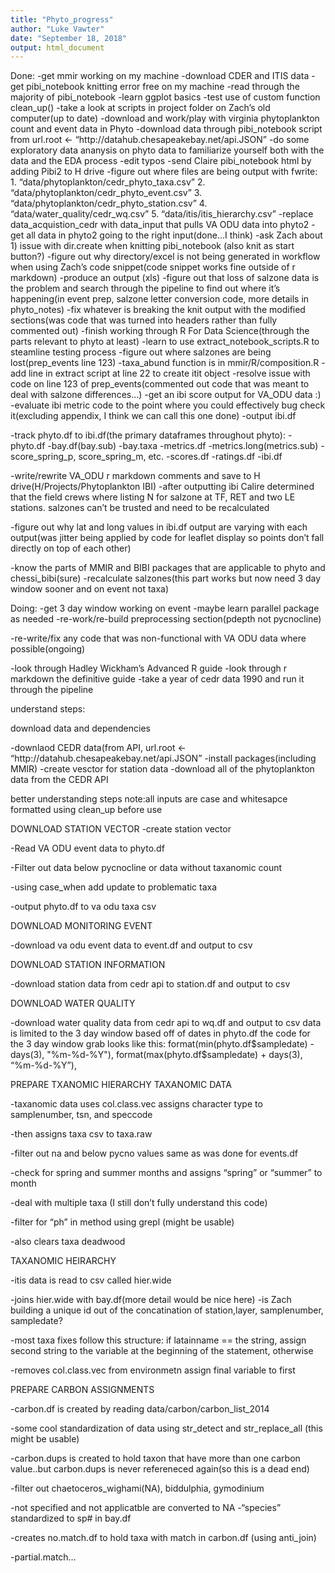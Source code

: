 ```yaml
---
title: "Phyto_progress"
author: "Luke Vawter"
date: "September 18, 2018"
output: html_document
---
```


Done: 
-get mmir working on my machine
-download CDER and ITIS data
-get pibi_notebook knitting error free on my machine
-read through the majority of pibi_notebook
-learn ggplot basics
-test use of custom function clean_up()
-take a look at scripts in project folder on Zach's old computer(up to date)
-download and work/play with virginia phytoplankton count and event data in Phyto
-download data through pibi_notebook script from url.root <- "http://datahub.chesapeakebay.net/api.JSON"
-do some exploratory data ananysis on phyto data to familiarize yourself both with the data and the EDA process
-edit typos
-send Claire pibi_notebook html by adding Pibi2 to H drive
-figure out where files are being output with fwrite: 
  1. "data/phytoplankton/cedr_phyto_taxa.csv"
  2. "data/phytoplankton/cedr_phyto_event.csv"
  3. "data/phytoplankton/cedr_phyto_station.csv"
  4. "data/water_quality/cedr_wq.csv"
  5. "data/itis/itis_hierarchy.csv"
-replace data_acquistion_cedr with data_input that pulls VA ODU data into phyto2
-get all data in phyto2 going to the right input(done...I think)
-ask Zach about 1) issue with dir.create when knitting pibi_notebook (also knit as start button?)
-figure out why directory/excel is not being generated in workflow when using Zach's code snippet(code snippet works fine outside of r markdown)
-produce an output (xls)
-figure out that loss of salzone data is the problem and search through the pipeline to find out where it's happening(in event prep, salzone letter conversion code, more details in phyto_notes)
-fix whatever is breaking the knit output with the modified sections(was code that was turned into headers rather than fully commented out)
-finish working through R For Data Science(through the parts relevant to phyto at least)
-learn to use extract_notebook_scripts.R to steamline testing process
-figure out where salzones are being lost(prep_events line 123)
-taxa_abund function is in mmir/R/composition.R
-add line in extract script at line 22 to create itit object
-resolve issue with code on line 123 of prep_events(commented out code that was meant to deal with salzone differences...)
-get an ibi score output for VA_ODU data :)
-evaluate ibi metric code to the point where you could effectively bug check it(excluding appendix, I think we can call this one done)
-output ibi.df

-track phyto.df to ibi.df(the primary dataframes throughout phyto):
   -phyto.df
   -bay.df(bay.sub)
   -bay.taxa
   -metrics.df
   -metrics.long(metrics.sub)
   -score_spring_p, score_spring_m, etc.
   -scores.df
   -ratings.df
   -ibi.df
   
-write/rewrite VA_ODU r markdown comments and save to H drive(H/Projects/Phytoplankton IBI)
-after outputting ibi Calire determined that the field crews where listing N for salzone at TF, RET and two LE stations. salzones can't be trusted and need to be recalculated

-figure out why lat and long values in ibi.df output are varying with each output(was jitter being applied by code for leaflet display so points don't fall directly on top of each other)

-know the parts of MMIR and BIBI packages that are applicable to phyto and chessi_bibi(sure)
-recalculate salzones(this part works but now need 3 day window sooner and on event not taxa)

Doing: 
-get 3 day window working on event
-maybe learn parallel package as needed
-re-work/re-build preprocessing section(pdepth not pycnocline)

-re-write/fix any code that was non-functional with VA ODU data where possible(ongoing)

-look through Hadley Wickham's Advanced R guide
-look through r markdown the definitive guide
-take a year of cedr data 1990 and run it through the pipeline





understand steps:

download data and dependencies

-downlaod CEDR data(from API, url.root <- "http://datahub.chesapeakebay.net/api.JSON"
-install packages(including MMIR)
-create vesctor for station data
-download all of the phytoplankton data from the CEDR API


better understanding steps
note:all inputs are case and whitesapce formatted using clean_up before use

DOWNLOAD STATION VECTOR
-create station vector

-Read VA ODU event data to phyto.df

-Filter out data below pycnocline 
or data without taxanomic count	

-using case_when add update to
problematic taxa

-output phyto.df to va odu taxa csv

DOWNLOAD MONITORING EVENT

-download va odu event data to event.df 
and output to csv 

DOWNLOAD STATION INFORMATION

-download station data from cedr api
to station.df and output to csv

DOWNLOAD WATER QUALITY

-download water quality data from cedr 
api to wq.df and output to csv
data is limited to the 3 day window based 
off of dates in phyto.df
the code for the 3 day window grab looks like this:
format(min(phyto.df$sampledate) - days(3), "%m-%d-%Y"),
format(max(phyto.df$sampledate) + days(3), "%m-%d-%Y"), 

PREPARE TXANOMIC HIERARCHY
TAXANOMIC DATA

-taxanomic data uses col.class.vec assigns character type 
to samplenumber, tsn, and speccode

-then assigns taxa csv to taxa.raw

-filter out na and below pycno values
same as was done for events.df

-check for spring and summer months and assigns 
"spring" or "summer" to month

-deal with multiple taxa (I still
don't fully understand this code)

-filter for "ph" in method using grepl
(might be usable)

-also clears taxa deadwood

TAXANOMIC HEIRARCHY

-itis data is read to csv
called hier.wide

-joins hier.wide with bay.df(more 
detail would be nice here)
-is Zach building a unique id out
of the concatination of station,layer, 
samplenumber, sampledate?

-most taxa fixes follow this structure:
if latainname == the string, assign 
second string to the variable at the 
beginning of the statement, otherwise

-removes col.class.vec from environmetn
assign final variable to first

PREPARE CARBON ASSIGNMENTS

-carbon.df is created by reading 
data/carbon/carbon_list_2014

-some cool standardization of data
using str_detect and str_replace_all
(this might be usable)

-carbon.dups is created to hold
taxon that have more than one carbon
value..but carbon.dups is never refereneced 
again(so this is a dead end)

-filter out chaetoceros_wighami(NA),
biddulphia, gymodinium

-not specified and not applicatble are 
converted to NA
-"species" standardized to sp# in bay.df

-creates no.match.df to hold taxa with
 match in carbon.df (using anti_join)
 
 -partial.match...
